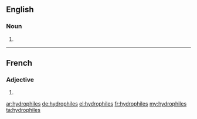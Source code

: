 ==English==

===Noun===
{{head|en|plural}}

# {{plural of|hydrophile|lang=en}}

----

==French==

===Adjective===
{{fr-adj-form}} {{g|m-p|f-p}}

# {{plural of|hydrophile|lang=fr}}

[[ar:hydrophiles]]
[[de:hydrophiles]]
[[el:hydrophiles]]
[[fr:hydrophiles]]
[[my:hydrophiles]]
[[ta:hydrophiles]]